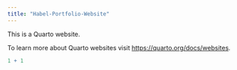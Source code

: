 ```yaml
---
title: "Habel-Portfolio-Website"
---
```


This is a Quarto website.

To learn more about Quarto websites visit <https://quarto.org/docs/websites>.

```r
1 + 1
```
